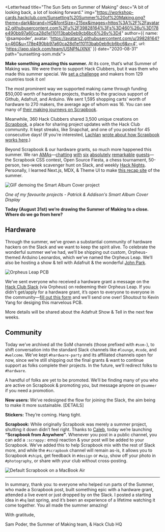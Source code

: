 
<Letterhead
title="The Sun Sets on Summer of Making"
desc="A bit of looking back, a lot of looking forward."
img="https://workshop-cards.hackclub.com/Sunsetting%20Summer%20of%20Making.png?theme=dark&brand=HQ&fontSize=215px&images=https%3A%2F%2Favatars2.githubusercontent.com%2Fu%2F39828164%3Fs%3D460%26u%3D178e490bb97a60ca28d1e110113bab0eb9cb6bc6%26v%3D4"
author={{
  name: '@sampoder',
  avatar: 'https://avatars2.githubusercontent.com/u/39828164?s=460&u=178e490bb97a60ca28d1e110113bab0eb9cb6bc6&v=4',
  url: 'https://app.slack.com/team/USNPNJXNX'
}}
date="2020-08-31"
path="sunsetting-som.mdx">

**Make something amazing this summer.** At its core, that’s what Summer of Making was. We were there to support Hack Clubbers, but it was them who made this summer special. We [set a challenge](https://summer.hackclub.com/landing) and makers from 129 countries took it on!

The most prominent way we supported making came through funding $50,000 worth of hardware projects, thanks to the gracious support of Github, Adafruit, and Arduino. We sent 1,595 shopping carts’ worth of hardware to 270 makers, the average age of whom was 16. You can see many of [their making journeys on Scrapbook](http://scrapbook.hackclub.com/r/hardware).

Meanwhile, 360 Hack Clubbers shared 3,500 unique creations on [Scrapbook](https://scrapbook.hackclub.com/), a place for sharing project updates with the Hack Club community. It kept streaks, like Snapchat, and one of you posted for 45 consecutive days! (If you’re interested, [Lachlan](https://scrapbook.hackclub.com/lachlanjc) [wrote about how Scrapbook works here](http://notebook.lachlanjc.com/2020-07-30_how_scrapbook_works/).)

Beyond Scrapbook & our hardware grants, so much more happened this summer. We ran [AMAs](https://hackclub.com/amas/)—[chatting](https://youtu.be/DvROZ-OBszU) [with](https://www.youtube.com/watch?v=IWFtj9cCaB0) [six](https://www.youtube.com/watch?v=fDKYjX37cbo) [absolutely](https://www.youtube.com/watch?v=tDtBCcLJ2xU&list=PLbNbddgD-XxFFLLLaODUtif9v99eFXub3) [remarkable](https://youtu.be/thXsjHVcxx4) [guests](https://youtu.be/KKEYTSUvsS8)—the Scrapbook CSS contest, Open Source Fiesta, a chess tournament, 50-person, two-week scavenger hunt on Slack, and weekly [Hack Nights](https://hackclub.com/night/). Personally, I learned Next.js, MDX, & Theme UI to make [this recap site](https://summer.hackclub.com/) of the summer.

![GIF demoing the Smart Album Cover project](https://cloud-hdaoelc0g.vercel.app/ezgif-4-2e8542881d0b.gif)

_One of my favourite projects - Patrick & Addison's Smart Album Cover Display_

**Today (August 31st) we’re drawing the Summer of Making to a close. Where do we go from here?**

## Hardware

Through the summer, we’ve grown a substantial community of hardware hackers on the Slack and we want to keep the spirit alive. To celebrate the wonderful summer we’ve had, we’ll be shipping out custom, Orpheus-themed Arduino Leonardos, which we’ve named the Orpheus Leap. We’ll also be hosting a show & tell with Adafruit & the wonderful [John Park](https://en.wikipedia.org/wiki/John_Edgar_Park).

![Orpheus Leap PCB](https://cloud-hdaoelc0g.vercel.app/ezgif-4-2e8542881d0b.gif)

We’ve sent everyone who received a hardware grant a message on the [Hack Club Slack](https://hackclub.com/slack/) (via Orpheus) on redeeming their Orpheus Leap. If you didn’t get/apply for a hardware grant, it’s open to everyone to everyone in the community—[fill out this form](https://hack.af/orpheus-leap) and we’ll send one over! Shoutout to Kevin Yang for desiging this marvelous PCB.

More details will be shared about the Adafruit Show & Tell in the next few weeks.

## Community

Today we’ve archived all the SoM channels (those prefixed with `#som-`), to shift conversation into the standard Slack channels like `#lounge`, `#code`, and `#welcome`. We’ve kept `#hardware-party` and its affiliated channels open for now, since we’re still shipping out the final grants & want to continue support as folks complete their projects. In the future, we’ll redirect folks to `#hardware`.

A handful of folks are yet to be promoted. We’ll be finding many of you who are active on Scrapbook & promoting you, but message anyone on `@summer` if you need a promotion.

**New users:** We’ve redesigned the flow for joining the Slack, the aim being to make it more sustainable. [DETAILS]

**Stickers:** They’re coming. Hang tight.

**Scrapbook:** While originally Scrapbook was merely a summer project, shutting it down didn’t feel right. Thanks to [Caleb](https://scrapbook.hackclub.com/caleb), today we’re launching **“Scrapbook from Anywhere”**. Whenever you post in a public channel, you can add a `:scrappy:` emoji reaction & your post will be added to your Scrapbook. We’ve added this to help Scrapbook mix with the rest of Slack more, and while the `#scrapbook` channel will remain as-is, it allows you to Scrapbook `#ship`s, get feedback in `#design` or `#wip`, show off your photo in `#photography`, or share with your club without cross-posting.

![Default Scrapbook on a MacBook Air](http://cloud-egtwyjtcv.vercel.app/untitled_design-6.png)

***

In summary, thank you: to everyone who helped run parts of the Summer, who made a Scrapbook post, built something epic with a hardware grant, attended a live event or just dropped by on the Slack. I posted a starting idea in `#hq` last spring, and it’s been an experience of a lifetime watching it come together. You all made the summer amazing!

With gratitude,

Sam Poder, the Summer of Making team, & Hack Club HQ

</Letterhead>
